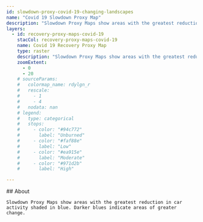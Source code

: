 ```yaml
---
id: slowdown-proxy-covid-19-changing-landscapes
name: "Covid 19 Slowdown Proxy Map"
description: "Slowdown Proxy Maps show areas with the greatest reduction in car activity shaded in blue. Darker blues indicate areas of greater change."
layers:
  - id: recovery-proxy-maps-covid-19
    stacCol: recovery-proxy-maps-covid-19
    name: Covid 19 Recovery Proxy Map
    type: raster
    description: "Slowdown Proxy Maps show areas with the greatest reduction in car activity shaded in blue. Darker blues indicate areas of greater change."
    zoomExtent:
      - 0
      - 20
    # sourceParams:
    #   colormap_name: rdylgn_r
    #   rescale:
    #     - 1
    #     - 4
    #   nodata: nan
    # legend:
    #   type: categorical
    #   stops:
    #     - color: "#94c772"
    #       label: "Unburned"
    #     - color: "#faf88e"
    #       label: "Low"
    #     - color: "#ea915e"
    #       label: "Moderate"
    #     - color: "#971d2b"
    #       label: "High"

---
```


<Block>
  <Prose>
    ## About
    
    Slowdown Proxy Maps show areas with the greatest reduction in car activity shaded in blue. Darker blues indicate areas of greater change.
    
  </Prose>
</Block>
